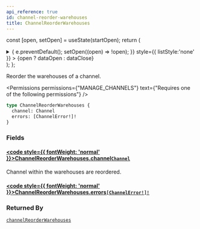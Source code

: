```yaml
---
api_reference: true
id: channel-reorder-warehouses
title: ChannelReorderWarehouses
---
```






const [open, setOpen] = useState(startOpen);
return (
<details {...(open ? { open: true } : {})} className="details" style={{ border:'none', boxShadow:'none', background:'var(--ifm-background-color)' }}>
<summary
onClick={(e) => {
e.preventDefault();
setOpen((open) => !open);
}}
style={{ listStyle:'none' }} >
{open ? dataOpen : dataClose}
</summary>
{open && children}
</details>
);
};

Reorder the warehouses of a channel.


<Permissions permissions={"MANAGE_CHANNELS"} text={"Requires one of the following permissions"} />


```graphql
type ChannelReorderWarehouses {
  channel: Channel
  errors: [ChannelError!]!
}
```

### Fields

#### [<code style={{ fontWeight: 'normal' }}>ChannelReorderWarehouses.<b>channel</b></code>](#)<Bullet />[`Channel`](../../../api-reference/channels/objects/channel.mdx) <Badge class="badge badge--secondary" text="object"/> <Badge class="badge badge--secondary" text="channels"/>

Channel within the warehouses are reordered.

#### [<code style={{ fontWeight: 'normal' }}>ChannelReorderWarehouses.<b>errors</b></code>](#)<Bullet />[`[ChannelError!]!`](../../../api-reference/channels/objects/channel-error.mdx) <Badge class="badge badge--secondary" text="non-null"/> <Badge class="badge badge--secondary" text="object"/> <Badge class="badge badge--secondary" text="channels"/>

### Returned By

[`channelReorderWarehouses`](../../../api-reference/channels/mutations/channel-reorder-warehouses.mdx) <Badge class="badge badge--secondary" text="mutation"/>

